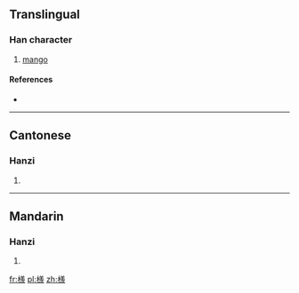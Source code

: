 ==Translingual==

===Han character===
{{Han char|rn=75|rad=木|as=13|sn=17|four=48982|canj=DTGO}}

# [[mango]]

====References====
* {{Han ref|kx=0558.091|dkj=15707|hdz=21295.070|uh=6AA8|ud=27304|bh=ED42|bd=60738}}

----

==Cantonese==

===Hanzi===
{{yue-hanzi|jyut=|y=se1}}

# {{defn|lang=yue|sort=木13}}

----

==Mandarin==

===Hanzi===
{{cmn-hanzi|pin=[[shē]] ([[she1]])|wg=she<sup>1</sup>}}

# {{defn|lang=cmn|sort=木13}}

[[fr:檨]]
[[pl:檨]]
[[zh:檨]]